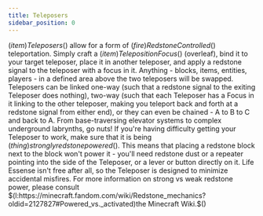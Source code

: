```yaml
---
title: Teleposers
sidebar_position: 0
---
```



$(item)Teleposers$() allow for a form of $(fire)Redstone Controlled$() teleportation. Simply craft a $(item)Teleposition Focus$() (overleaf), bind it to your target teleposer, place it in another teleposer, and apply a redstone signal to the teleposer with a focus in it. Anything - blocks, items, entities, players - in a defined area above the two teleposers will be swapped.
Teleposers can be linked one-way (such that a redstone signal to the exiting Teleposer does nothing), two-way (such that each Teleposer has a Focus in it linking to the other teleposer, making you teleport back and forth at a redstone signal from either end), or they can even be chained - A to B to C and back to A. From base-traversing elevator systems to complex underground labrynths, go nuts!
If you're having difficulty getting your Teleposer to work, make sure that it is being $(thing)strongly redstone powered$(). This means that placing a redstone block next to the block won't power it - you'll need redstone dust or a repeater pointing into the side of the Teleposer, or a lever or  button directly on it. Life Essense isn't free after all, so the Teleposer is designed to minimize accidental misfires. For more information on strong vs weak redstone power, please consult $(l:https://minecraft.fandom.com/wiki/Redstone_mechanics?oldid=2127827#Powered_vs._activated)the Minecraft Wiki.$() 
